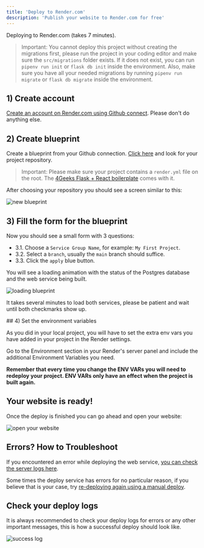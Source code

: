 ```yaml
---
title: 'Deploy to Render.com'
description: 'Publish your website to Render.com for free'
---
```


Deploying to Render.com (takes 7 minutes).

> Important: You cannot deploy this project without creating the migrations first, please run the project in your coding editor and make sure the `src/migrations` folder exists. If it does not exist, you can run `pipenv run init` or `flask db init` inside the environment. Also, make sure you have all your needed migrations by running `pipenv run migrate` or `flask db migrate` inside the environment.

## 1) Create account

[Create an account on Render.com using Github connect](https://dashboard.render.com/register?next=/). Please don't do anything else.

## 2) Create blueprint

Create a blueprint from your Github connection. [Click here](https://dashboard.render.com/select-repo?type=blueprint) and look for your project repository.

> Important: Please make sure your project contains a `render.yml` file on the root. The [4Geeks Flask + React boilerplate](https://github.com/4GeeksAcademy/react-flask-hello) comes with it.

After choosing your repository you should see a screen similar to this:

![new blueprint](https://github.com/4GeeksAcademy/Templates-Boilerplates/blob/master/site/static/img/new-blueprint.png?raw=true)

## 3) Fill the form for the blueprint

Now you should see a small form with 3 questions:

- 3.1. Choose a `Service Group Name`, for example: `My First Project`. 
- 3.2. Select a `branch`, usually the `main` branch should suffice.
- 3.3. Click the `apply` blue button.

You will see a loading animation with the status of the Postgres database and the web service being built.

![loading blueprint](https://github.com/4GeeksAcademy/Templates-Boilerplates/blob/master/site/static/img/loading-blueprint.gif?raw=true)

It takes several minutes to load both services, please be patient and wait until both checkmarks show up.

## 4) Set the environment variables

As you did in your local project, you will have to set the extra env vars you have added in your project in the Render settings.

Go to the Environment section in your Render's server panel and include the additional Environment Variables you need.

**Remember that every time you change the ENV VARs you will need to redeploy your project. ENV VARs only have an effect when the project is built again.**

## Your website is ready!

Once the deploy is finished you can go ahead and open your website:

![open your website](https://github.com/4GeeksAcademy/Templates-Boilerplates/blob/master/site/static/img/open-website.png?raw=true)

## Errors? How to Troubleshoot

If you encountered an error while deploying the web service, [you can check the server logs here](https://raw.githubusercontent.com/4GeeksAcademy/Templates-Boilerplates/master/site/static/img/blueprint-error.gif). 

Some times the deploy service has errors for no particular reason, if you believe that is your case, try [re-deploying again using a manual deploy](https://raw.githubusercontent.com/4GeeksAcademy/Templates-Boilerplates/master/site/static/img/manual-deploy.gif). 

## Check your deploy logs

It is always recommended to check your deploy logs for errors or any other important messages, this is how a successful deploy should look like.

![success log](https://github.com/4GeeksAcademy/Templates-Boilerplates/blob/master/site/static/img/success-log.png?raw=true)

